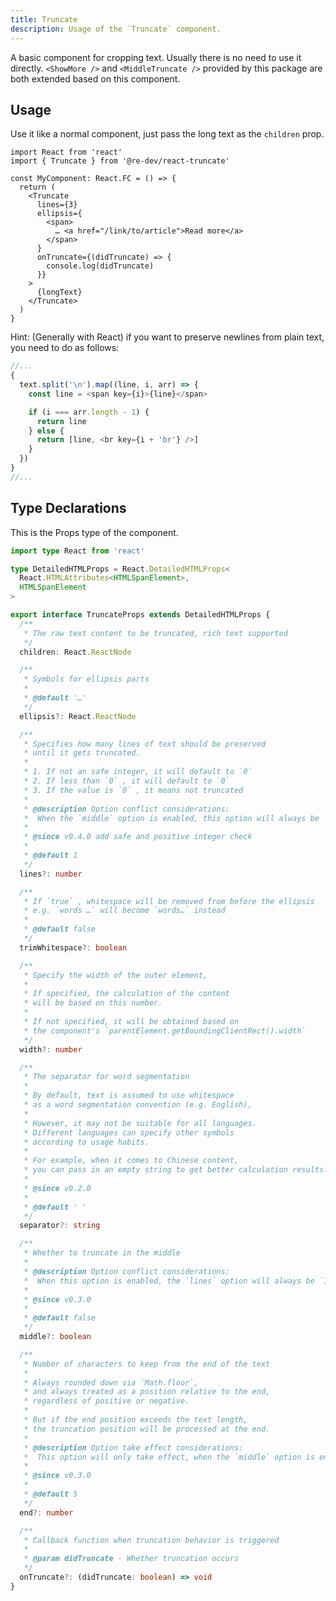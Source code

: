 ```yaml
---
title: Truncate
description: Usage of the `Truncate` component.
---
```


A basic component for cropping text. Usually there is no need to use it directly. `<ShowMore />` and `<MiddleTruncate />` provided by this package are both extended based on this component.

## Usage

Use it like a normal component, just pass the long text as the `children` prop.

```tsx
import React from 'react'
import { Truncate } from '@re-dev/react-truncate'

const MyComponent: React.FC = () => {
  return (
    <Truncate
      lines={3}
      ellipsis={
        <span>
          … <a href="/link/to/article">Read more</a>
        </span>
      }
      onTruncate={(didTruncate) => {
        console.log(didTruncate)
      }}
    >
      {longText}
    </Truncate>
  )
}
```

Hint: (Generally with React) if you want to preserve newlines from plain text, you need to do as follows:

```js
//...
{
  text.split('\n').map((line, i, arr) => {
    const line = <span key={i}>{line}</span>

    if (i === arr.length - 1) {
      return line
    } else {
      return [line, <br key={i + 'br'} />]
    }
  })
}
//...
```

## Type Declarations

This is the Props type of the component.

```ts
import type React from 'react'

type DetailedHTMLProps = React.DetailedHTMLProps<
  React.HTMLAttributes<HTMLSpanElement>,
  HTMLSpanElement
>

export interface TruncateProps extends DetailedHTMLProps {
  /**
   * The raw text content to be truncated, rich text supported
   */
  children: React.ReactNode

  /**
   * Symbols for ellipsis parts
   *
   * @default '…'
   */
  ellipsis?: React.ReactNode

  /**
   * Specifies how many lines of text should be preserved
   * until it gets truncated.
   *
   * 1. If not an safe integer, it will default to `0`
   * 2. If less than `0` , it will default to `0`
   * 3. If the value is `0` , it means not truncated
   *
   * @description Option conflict considerations:
   *  When the `middle` option is enabled, this option will always be `1`
   *
   * @since v0.4.0 add safe and positive integer check
   *
   * @default 1
   */
  lines?: number

  /**
   * If `true` , whitespace will be removed from before the ellipsis
   * e.g. `words …` will become `words…` instead
   *
   * @default false
   */
  trimWhitespace?: boolean

  /**
   * Specify the width of the outer element,
   *
   * If specified, the calculation of the content
   * will be based on this number.
   *
   * If not specified, it will be obtained based on
   * the component's `parentElement.getBoundingClientRect().width`
   */
  width?: number

  /**
   * The separator for word segmentation
   *
   * By default, text is assumed to use whitespace
   * as a word segmentation convention (e.g. English),
   *
   * However, it may not be suitable for all languages.
   * Different languages can specify other symbols
   * according to usage habits.
   *
   * For example, when it comes to Chinese content,
   * you can pass in an empty string to get better calculation results.
   *
   * @since v0.2.0
   *
   * @default ' '
   */
  separator?: string

  /**
   * Whether to truncate in the middle
   *
   * @description Option conflict considerations:
   *  When this option is enabled, the `lines` option will always be `1`
   *
   * @since v0.3.0
   *
   * @default false
   */
  middle?: boolean

  /**
   * Number of characters to keep from the end of the text
   *
   * Always rounded down via `Math.floor`,
   * and always treated as a position relative to the end,
   * regardless of positive or negative.
   *
   * But if the end position exceeds the text length,
   * the truncation position will be processed at the end.
   *
   * @description Option take effect considerations:
   *  This option will only take effect, when the `middle` option is enabled
   *
   * @since v0.3.0
   *
   * @default 5
   */
  end?: number

  /**
   * Callback function when truncation behavior is triggered
   *
   * @param didTruncate - Whether truncation occurs
   */
  onTruncate?: (didTruncate: boolean) => void
}
```
